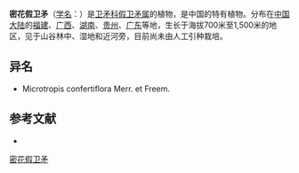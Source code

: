 {{Speciesbox
| name = 密花假卫矛
| status = 
| status_system = 
| image =
| genus = Microtropis
| species = gracilipes
| authority = Merr. et Metc.
}}

'''密花假卫矛'''（[[学名|学名]]：{{lang|la|''Microtropis gracilipes''}}）是[[卫矛科|卫矛科]][[假卫矛属|假卫矛属]]的植物，是中国的特有植物。分布在[[中国大陆|中国大陆]]的[[福建|福建]]、[[广西|广西]]、[[湖南|湖南]]、[[贵州|贵州]]、[[广东|广东]]等地，生长于海拔700米至1,500米的地区，见于山谷林中、湿地和近河旁，目前尚未由人工引种栽培。

== 异名 ==
* Microtropis confertiflora Merr. et Freem.

== 参考文献 ==
<div class="references-small">
* {{cite web| url =http://www.bioinfo.cn/db05/KmzwSpecies.php?action=view&id=2281| title =密花假卫矛| work =《中国高等植物数据库全库》| publisher =中国科学院微生物研究所| author =昆明植物研究所| accessdate =2009-02-23| deadurl =yes| archiveurl =https://web.archive.org/web/20160305093559/http://www.bioinfo.cn/db05/KmzwSpecies.php?action=view&id=2281| archivedate =2016-03-05}}
</div>
{{Taxonbar|from=Q10953383}}

[[Category:假卫矛属|密花假卫矛]]


{{植物小作品}}